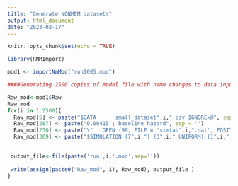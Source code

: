 ```yaml
---
title: "Generate NONMEM datasets"
output: html_document
date: "2023-02-17"
---
```


```r
knitr::opts_chunk$set(echo = TRUE)
```

```r

library(RNMImport)


```

```r
mod1 <- importNmMod("run1005.mod")
```

```r

####Generating 2500 copies of model file with name changes to data input file name ###"small_dataset(i).csv" and table output file name "simtab(i).csv"

Raw_mod<-mod1$Raw
Raw_mod
for(i in 1:2500){
  Raw_mod[5] <- paste("$DATA      small_dataset",i,".csv IGNORE=@", sep = '') 
  Raw_mod[287] <- paste("0.00415 ; baseline hazard", sep = '')  
  Raw_mod[230] <- paste("\"   OPEN (99, FILE = 'simtab",i,".dat', POSITION='APPEND')", sep='')
  Raw_mod[309] <- paste("$SIMULATION (7",i,") (3",i," UNIFORM) (1",i," UNIFORM) ONLYSIM NSUB=1 ;", sep='' )

 
 output_file<-file(paste('run',i,'.mod',sep=''))
 
 write(assign(paste0("Raw_mod", i), Raw_mod), output_file )
}


```

